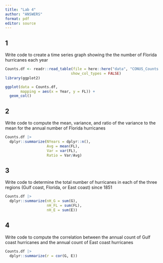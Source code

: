 ```yaml
---
title: "Lab 4"
author: "ANSWERS"
format: pdf
editor: source
---
```


## 1 
Write code to create a time series graph showing the the number of Florida hurricanes each year
```r
Counts.df <- readr::read_table(file = here::here("data", "CONUS_Counts.txt"),
                              show_col_types = FALSE)
library(ggplot2)

ggplot(data = Counts.df,
       mapping = aes(x = Year, y = FL)) +
  geom_col()
```

## 2 
Write code to compute the mean, variance, and ratio of the variance to the mean for the annual number of Florida hurricanes
```r
Counts.df |>
  dplyr::summarize(NYears = dplyr::n(),
                   Avg = mean(FL),
                   Var = var(FL),
                   Ratio = Var/Avg)
```

## 3 
Write code to determine the total number of hurricanes in each of the three regions (Gulf coast, Florida, or East coast) since 1851 
```r
Counts.df |>
  dplyr::summarize(nH_G = sum(G),
                   nH_FL = sum(FL),
                   nH_E = sum(E))
```

## 4
Write code to compute the correlation between the annual count of Gulf coast hurricanes and the annual count of East coast hurricanes
```r
Counts.df |>
  dplyr::summarize(r = cor(G, E))
```
